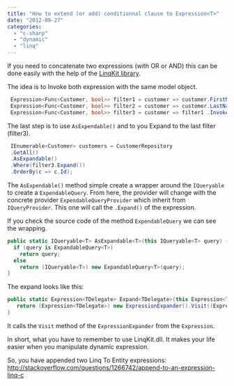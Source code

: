 ```yaml
---
title: "How to extend (or add) conditionnal clause to Expression<T>"
date: "2012-09-27"
categories: 
  - "c-sharp"
  - "dynamic"
  - "linq"
---
```


If you need to concatenate two expressions (with OR or AND) this can be done easily with the help of the [LinqKit library](http://www.albahari.com/nutshell/linqkit.aspx).

The idea is to Invoke both expression with the same model object.


```csharp
 Expression<Func<Customer, bool>> filter1 = customer => customer.FirstName == "Test"; 
 Expression<Func<Customer, bool>> filter2 = customer => customer.LastName == "Test"; 
 Expression<Func<Customer, bool>> filter3 = customer => filter1 .Invoke(customer) || filter2.Invoke(customer); 
```

The last step is to use `AsExpendable()` and to you Expand to the last filter (filter3). 

```csharp
 IEnumerable<Customer> customers = CustomerRepository
 .GetAll()
 .AsExpandable()
 .Where(filter3.Expand())
 .OrderBy(c => c.Id); 
```

The `AsExpendable()` method simple create a wrapper around the `IQueryable` to create a `ExpendableQuery`. From here, the provider will change with the concrete provider `ExpendableQueryProvider` which inherit from `IQueryProvider`. This one will call the `.Expand()` of the expression.

If you check the source code of the method `ExpendableQuery` we can see the wrapping.

```csharp
public static IQueryable<T> AsExpandable<T>(this IQueryable<T> query) { 
  if (query is ExpandableQuery<T>) 
    return query; 
  else 
    return (IQueryable<T>) new ExpandableQuery<T>(query); 
} 
```

The expand looks like this: 

```csharp
public static Expression<TDelegate> Expand<TDelegate>(this Expression<TDelegate> expr) { 
   return (Expression<TDelegate>) new ExpressionExpander().Visit((Expression) expr); 
} 
``` 

It calls the `Visit` method of the `ExpressionExpander` from the `Expression`.

In short, what you have to remember to use LinqKit.dll. It makes your life easier when you manipulate dynamic expression.

So, you have appended two Linq To Entity expressions: http://stackoverflow.com/questions/1266742/append-to-an-expression-linq-c
